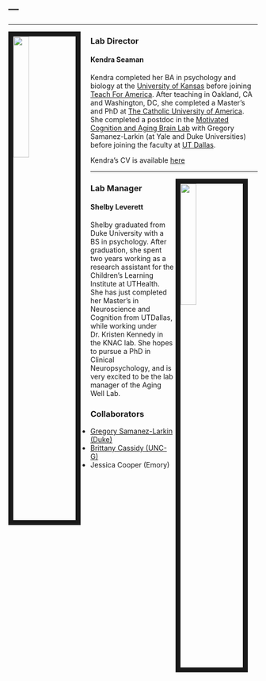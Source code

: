 ---
---

***
<img src="images/science_wrap.jpg" style="width:25%; border:10px solid; margin-right: 20px" align="left">

### Lab Director

#### Kendra Seaman
Kendra completed her BA in psychology and biology at the [University of Kansas](https://ku.edu) before joining [Teach For America](https://www.teachforamerica.org). After teaching in Oakland, CA and Washington, DC, she completed a Master's and PhD at [The Catholic University of America](https://www.catholic.edu). She completed a postdoc in the [Motivated Cognition and Aging Brain Lab](https://mcablab.science) with Gregory Samanez-Larkin (at Yale and Duke Universities) before joining the faculty at [UT Dallas](https://www.utdallas.edu).

Kendra's CV is available [ here ](files/KendraSeamanCV4Web.pdf)

***

<img src="images/shelby.jpg" style="width:25%; border:10px solid; margin-right: 20px" align="right">

### Lab Manager

#### Shelby Leverett

Shelby graduated from Duke University with a BS in psychology. After graduation, she spent two years working as a research assistant for the Children’s Learning Institute at UTHealth. She has just completed her Master’s in Neuroscience and Cognition from UTDallas, while working under Dr. Kristen Kennedy in the KNAC lab. She hopes to pursue a PhD in Clinical Neuropsychology, and is very excited to be the lab manager of the Aging Well Lab.


### Collaborators

* [Gregory Samanez-Larkin (Duke)](https://mcablab.science)
* [Brittany Cassidy (UNC-G)](https://psy.uncg.edu/people/cassidy/)
* Jessica Cooper (Emory)

